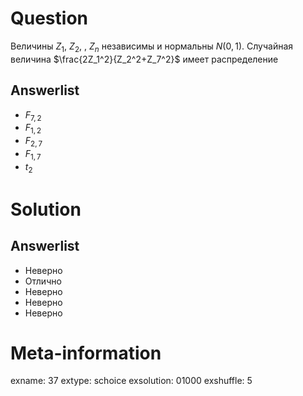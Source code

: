 Question
========
Величины $Z_1$, $Z_2$, \ldots, $Z_n$ независимы и нормальны $N(0,1)$. 
Случайная величина $\frac{2Z_1^2}{Z_2^2+Z_7^2}$ имеет распределение
 

Answerlist
----------
*  $F_{7,2}$
*  $F_{1,2}$
*  $F_{2,7}$
*  $F_{1,7}$
*  $t_2$

Solution
========

Answerlist
----------
*  Неверно
*  Отлично
*  Неверно
*  Неверно
*  Неверно

Meta-information
================
exname: 37
extype: schoice
exsolution: 01000
exshuffle: 5
